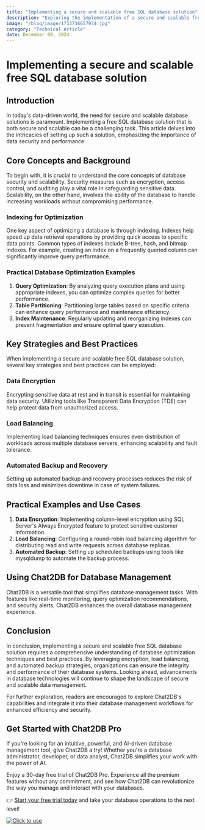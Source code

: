 ```yaml
---
title: "Implementing a secure and scalable free SQL database solution"
description: "Exploring the implementation of a secure and scalable free SQL database solution, highlighting key strategies, technologies, and practical examples."
image: "/blog/image/1733736657974.jpg"
category: "Technical Article"
date: December 09, 2024
---
```


# Implementing a secure and scalable free SQL database solution


<Authors date="December 09, 2024">
  <Author name="Rowan Hill" link="https://chat2db.ai" />
</Authors>

## Introduction

In today's data-driven world, the need for secure and scalable database solutions is paramount. Implementing a free SQL database solution that is both secure and scalable can be a challenging task. This article delves into the intricacies of setting up such a solution, emphasizing the importance of data security and performance.

## Core Concepts and Background

To begin with, it is crucial to understand the core concepts of database security and scalability. Security measures such as encryption, access control, and auditing play a vital role in safeguarding sensitive data. Scalability, on the other hand, involves the ability of the database to handle increasing workloads without compromising performance.

### Indexing for Optimization

One key aspect of optimizing a database is through indexing. Indexes help speed up data retrieval operations by providing quick access to specific data points. Common types of indexes include B-tree, hash, and bitmap indexes. For example, creating an index on a frequently queried column can significantly improve query performance.

### Practical Database Optimization Examples

1. **Query Optimization**: By analyzing query execution plans and using appropriate indexes, you can optimize complex queries for better performance.
2. **Table Partitioning**: Partitioning large tables based on specific criteria can enhance query performance and maintenance efficiency.
3. **Index Maintenance**: Regularly updating and reorganizing indexes can prevent fragmentation and ensure optimal query execution.

## Key Strategies and Best Practices

When implementing a secure and scalable free SQL database solution, several key strategies and best practices can be employed:

### Data Encryption

Encrypting sensitive data at rest and in transit is essential for maintaining data security. Utilizing tools like Transparent Data Encryption (TDE) can help protect data from unauthorized access.

### Load Balancing

Implementing load balancing techniques ensures even distribution of workloads across multiple database servers, enhancing scalability and fault tolerance.

### Automated Backup and Recovery

Setting up automated backup and recovery processes reduces the risk of data loss and minimizes downtime in case of system failures.

## Practical Examples and Use Cases

1. **Data Encryption**: Implementing column-level encryption using SQL Server's Always Encrypted feature to protect sensitive customer information.
2. **Load Balancing**: Configuring a round-robin load balancing algorithm for distributing read and write requests across database replicas.
3. **Automated Backup**: Setting up scheduled backups using tools like mysqldump to automate the backup process.

## Using Chat2DB for Database Management

Chat2DB is a versatile tool that simplifies database management tasks. With features like real-time monitoring, query optimization recommendations, and security alerts, Chat2DB enhances the overall database management experience.

## Conclusion

In conclusion, implementing a secure and scalable free SQL database solution requires a comprehensive understanding of database optimization techniques and best practices. By leveraging encryption, load balancing, and automated backup strategies, organizations can ensure the integrity and performance of their database systems. Looking ahead, advancements in database technologies will continue to shape the landscape of secure and scalable data management.

For further exploration, readers are encouraged to explore Chat2DB's capabilities and integrate it into their database management workflows for enhanced efficiency and security.

## Get Started with Chat2DB Pro

If you're looking for an intuitive, powerful, and AI-driven database management tool, give Chat2DB a try! Whether you're a database administrator, developer, or data analyst, Chat2DB simplifies your work with the power of AI.

Enjoy a 30-day free trial of Chat2DB Pro. Experience all the premium features without any commitment, and see how Chat2DB can revolutionize the way you manage and interact with your databases.

👉 [Start your free trial today](https://chat2db.ai/pricing) and take your database operations to the next level!


[![Click to use](/image/blog/bg/chat2db.jpg)](https://chat2db.ai/)
